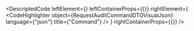 
<DescriptedCode
  leftElement={<RequestAuditCommandDTODesc />}
  leftContainerProps={{}}
  rightElement={
    <CodeHighlighter
      object={RequestAuditCommandDTOVisualJson}
      language={"json"}
      title={"Command"}
    />
  }
  rightContainerProps={{}}
/>
